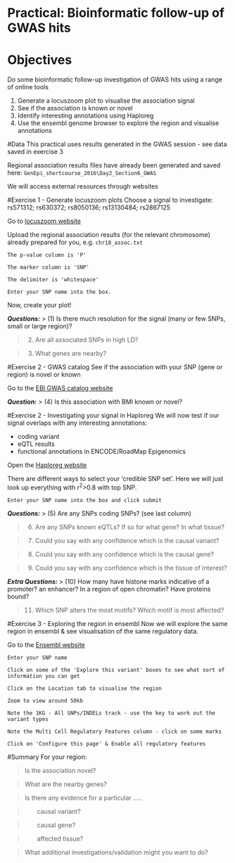 # Practical: Bioinformatic follow-up of GWAS hits
# Objectives
Do some bioinformatic follow-up investigation of GWAS hits using a range of online tools

1. Generate a locuszoom plot to visualise the association signal
2. See if the association is known or novel 
3. Identify interesting annotations using Haploreg
4. Use the ensembl genome browser to explore the region and visualise annotations

#Data
This practical uses results generated in the GWAS session - see data saved in exercise 3

Regional association results files have already been generated and saved here: `GenEpi_shortcourse_2016\Day2_Section6_GWAS`

We will access external resources through websites


#Exercise 1 - Generate locuszoom plots
Choose a signal to investigate: rs571312; rs630372; rs8050136; rs13130484; rs2867125

Go to [locuszoom website](http://locuszoom.sph.umich.edu/locuszoom/genform.php?type=yourdata)

Upload the regional association results (for the relevant chromosome) already prepared for you, e.g. `chr18_assoc.txt`

`The p-value column is 'P'`

`The marker column is 'SNP'`

`The delimiter is 'whitespace'`

`Enter your SNP name into the box.`


Now, create your plot!

**_Questions:_**
> (1) Is there much resolution for the signal (many or few SNPs, small or large region)?

> (2) Are all associated SNPs in high LD?

> (3) What genes are nearby?


#Exercise 2 - GWAS catalog
See if the association with your SNP (gene or region) is novel or known

Go to the [EBI GWAS catalog website](https://www.ebi.ac.uk/gwas/)

**_Question:_**
> (4) Is this association with BMI known or novel?


#Exercise 2 - Investigating your signal in Haploreg
We will now test if our signal overlaps with any interesting annotations:

- coding variant
- eQTL results
- functional annotations in ENCODE/RoadMap Epigenomics

Open the [Haploreg website](http://www.broadinstitute.org/mammals/haploreg/haploreg.php)

There are different ways to select your 'credible SNP set'. Here we will just look up everything with r<sup>2</sup>>0.8 with top SNP.

`Enter your SNP name into the box and click submit`

**_Questions:_**
> (5) Are any SNPs coding SNPs? (see last column)

> (6) Are any SNPs known eQTLs? If so for what gene? In what tissue?

> (7) Could you say with any confidence which is the causal variant?

> (8) Could you say with any confidence which is the causal gene?

> (9) Could you say with any confidence which is the tissue of interest?


**_Extra Questions:_**
> (10) How many have histone marks indicative of a promoter? an enhancer? In a region of open chromatin? Have proteins bound?

> (11) Which SNP alters the most motifs? Which motif is most affected?



#Exercise 3 - Exploring the region in ensembl
Now we will explore the same region in ensembl & see visualisation of the same regulatory data.

Go to the [Ensembl website](http://grch37.ensembl.org/Homo_sapiens/Info/Index)

`Enter your SNP name`

`Click on some of the 'Explore this variant' boxes to see what sort of information you can get`

`Click on the Location tab to visualise the region`

`Zoom to view around 50kb`

`Note the 1KG - All SNPs/INDELs track - use the key to work out the variant types`

`Note the Multi Cell Regulatory Features column - click on some marks`

`Click on 'Configure this page' & Enable all regulatory features`


#Summary
For your region:

> Is the association novel?

> What are the nearby genes?

> Is there any evidence for a particular .....

> &nbsp;&nbsp;&nbsp;&nbsp;&nbsp;&nbsp; causal variant?

>  &nbsp;&nbsp;&nbsp;&nbsp;&nbsp;&nbsp; causal gene?

> &nbsp;&nbsp;&nbsp;&nbsp;&nbsp;&nbsp; affected tissue?

> What additional investigations/validation might you want to do?


